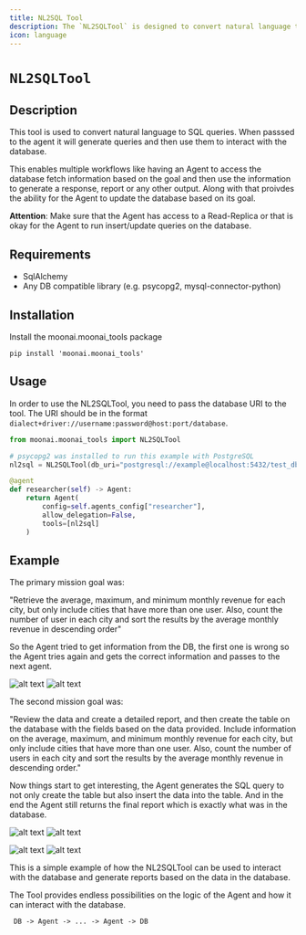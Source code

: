 ```yaml
---
title: NL2SQL Tool
description: The `NL2SQLTool` is designed to convert natural language to SQL queries.
icon: language
---
```


# `NL2SQLTool`

## Description

This tool is used to convert natural language to SQL queries. When passsed to the agent it will generate queries and then use them to interact with the database.

This enables multiple workflows like having an Agent to access the database fetch information based on the goal and then use the information to generate a response, report or any other output. 
Along with that proivdes the ability for the Agent to update the database based on its goal.

**Attention**: Make sure that the Agent has access to a Read-Replica or that is okay for the Agent to run insert/update queries on the database.

## Requirements

- SqlAlchemy
- Any DB compatible library (e.g. psycopg2, mysql-connector-python)

## Installation

Install the moonai.moonai_tools package

```shell
pip install 'moonai.moonai_tools'
```

## Usage

In order to use the NL2SQLTool, you need to pass the database URI to the tool. The URI should be in the format `dialect+driver://username:password@host:port/database`.


```python Code
from moonai.moonai_tools import NL2SQLTool

# psycopg2 was installed to run this example with PostgreSQL
nl2sql = NL2SQLTool(db_uri="postgresql://example@localhost:5432/test_db")

@agent
def researcher(self) -> Agent:
    return Agent(
        config=self.agents_config["researcher"],
        allow_delegation=False,
        tools=[nl2sql]
    )
```

## Example

The primary mission goal was:

"Retrieve the average, maximum, and minimum monthly revenue for each city, but only include cities that have more than one user. Also, count the number of user in each city and 
sort the results by the average monthly revenue in descending order"

So the Agent tried to get information from the DB, the first one is wrong so the Agent tries again and gets the correct information and passes to the next agent.

![alt text](https://github.com/brunobracaioli/moonai_tools/blob/main/moonai_tools/tools/nl2sql/images/image-2.png?raw=true)
![alt text](https://github.com/brunobracaioli/moonai_tools/raw/main/moonai_tools/tools/nl2sql/images/image-3.png)


The second mission goal was:

"Review the data and create a detailed report, and then create the table on the database with the fields based on the data provided.
Include information on the average, maximum, and minimum monthly revenue for each city, but only include cities that have more than one user. Also, count the number of users in each city and sort the results by the average monthly revenue in descending order."

Now things start to get interesting, the Agent generates the SQL query to not only create the table but also insert the data into the table. And in the end the Agent still returns the final report which is exactly what was in the database.

![alt text](https://github.com/brunobracaioli/moonai_tools/raw/main/moonai_tools/tools/nl2sql/images/image-4.png)
![alt text](https://github.com/brunobracaioli/moonai_tools/raw/main/moonai_tools/tools/nl2sql/images/image-5.png)

![alt text](https://github.com/brunobracaioli/moonai_tools/raw/main/moonai_tools/tools/nl2sql/images/image-9.png)
![alt text](https://github.com/brunobracaioli/moonai_tools/raw/main/moonai_tools/tools/nl2sql/images/image-7.png)


This is a simple example of how the NL2SQLTool can be used to interact with the database and generate reports based on the data in the database.

The Tool provides endless possibilities on the logic of the Agent and how it can interact with the database.

```md
 DB -> Agent -> ... -> Agent -> DB
```